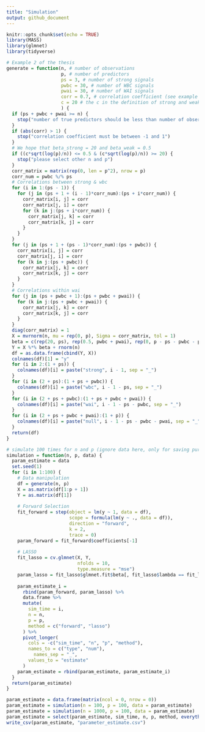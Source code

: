 ```yaml
---
title: "Simulation"
output: github_document
---
```


```r
knitr::opts_chunk$set(echo = TRUE)
library(MASS)
library(glmnet)
library(tidyverse)
```

```r
# Example 2 of the thesis
generate = function(n, # number of observations
                    p, # number of predictors
                    ps = 3, # number of strong signals
                    pwbc = 30, # number of WBC signals
                    pwai = 30, # number of WAI signals
                    corr = 0.7, # correlation coefficient (see example 2)
                    c = 20 # the c in the definition of strong and weak 
                    ) {
  if (ps + pwbc + pwai >= n) {
    stop("number of true predictors should be less than number of observations")
  }
  if (abs(corr) > 1) {
    stop("correlation coefficient must be between -1 and 1")
  }
  # We hope that beta_strong = 20 and beta_weak = 0.5
  if ((c*sqrt(log(p)/n)) <= 0.5 & (c*sqrt(log(p)/n)) >= 20) {
    stop("please select other n and p")
  }
  corr_matrix = matrix(rep(0, len = p^2), nrow = p)
  corr_num = pwbc %/% ps
  # Correlations between strong & wbc
  for (i in 1:(ps - 1)) {
    for (j in (ps + 1 + (i - 1)*corr_num):(ps + i*corr_num)) {
      corr_matrix[i, j] = corr
      corr_matrix[j, i] = corr
      for (k in j:(ps + i*corr_num)) {
        corr_matrix[j, k] = corr
        corr_matrix[k, j] = corr
      }
    }
  }
  for (j in (ps + 1 + (ps - 1)*corr_num):(ps + pwbc)) {
    corr_matrix[i, j] = corr
    corr_matrix[j, i] = corr
    for (k in j:(ps + pwbc)) {
      corr_matrix[j, k] = corr
      corr_matrix[k, j] = corr
    }
  }
  # Correlations within wai
  for (j in (ps + pwbc + 1):(ps + pwbc + pwai)) {
    for (k in j:(ps + pwbc + pwai)) {
      corr_matrix[j, k] = corr
      corr_matrix[k, j] = corr
    }
  }
  diag(corr_matrix) = 1
  X = mvrnorm(n, mu = rep(0, p), Sigma = corr_matrix, tol = 1)
  beta = c(rep(20, ps), rep(0.5, pwbc + pwai), rep(0, p - ps - pwbc - pwai))
  Y = X %*% beta + rnorm(n)
  df = as.data.frame(cbind(Y, X))
  colnames(df)[1] = "y"
  for (i in 2:(1 + ps)) {
    colnames(df)[i] = paste("strong", i - 1, sep = "_")
  }
  for (i in (2 + ps):(1 + ps + pwbc)) {
    colnames(df)[i] = paste("wbc", i - 1 - ps, sep = "_")
  }
  for (i in (2 + ps + pwbc):(1 + ps + pwbc + pwai)) {
    colnames(df)[i] = paste("wai", i - 1 - ps - pwbc, sep = "_")
  }
  for (i in (2 + ps + pwbc + pwai):(1 + p)) {
    colnames(df)[i] = paste("null", i - 1 - ps - pwbc - pwai, sep = "_")
  }
  return(df)
}
```

```r
# simulate 100 times for n and p (ignore data here, only for saving purpose)
simulation = function(n, p, data) {
  param_estimate = data
  set.seed(1)
  for (i in 1:100) {
    # Data manipulation
    df = generate(n, p)
    X = as.matrix(df[1:p + 1])
    Y = as.matrix(df[1])
    
    # Forward Selection
    fit_forward = step(object = lm(y ~ 1, data = df),
                       scope = formula(lm(y ~ ., data = df)),
                       direction = "forward",
                       k = 2,
                       trace = 0)
    param_forward = fit_forward$coefficients[-1]
    
    # LASSO
    fit_lasso = cv.glmnet(X, Y, 
                          nfolds = 10, 
                          type.measure = "mse") 
    param_lasso = fit_lasso$glmnet.fit$beta[, fit_lasso$lambda == fit_lasso$lambda.1se]
    
    param_estimate_i =
      rbind(param_forward, param_lasso) %>% 
      data.frame %>% 
      mutate(
        sim_time = i,
        n = n,
        p = p,
        method = c("forward", "lasso")
      ) %>% 
      pivot_longer(
        cols = -c("sim_time", "n", "p", "method"),
        names_to = c("type", "num"),
          names_sep = "_",
        values_to = "estimate"
      )
    param_estimate = rbind(param_estimate, param_estimate_i)
  }
  return(param_estimate)
}

param_estimate = data.frame(matrix(ncol = 0, nrow = 0))
param_estimate = simulation(n = 100, p = 100, data = param_estimate)
param_estimate = simulation(n = 1000, p = 100, data = param_estimate)
param_estimate = select(param_estimate, sim_time, n, p, method, everything())
write_csv(param_estimate, "parameter_estimate.csv")
```
